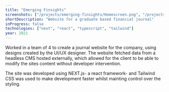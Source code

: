```yaml
---
title: "Emerging Finsights"
screenshots: ["/projects/emerging-finsights/Homescreen.png", "/projects/emerging-finsights/category-page.png", "/projects/emerging-finsights/article-list.png", "/projects/emerging-finsights/article.png"]
shortDescription: "Website for a graduate based financial journal"
inProgress: false
technologies: ["next", "react", "typescript", "tailwind"]
year: 2021
---
```



<Link href="https://www.emergingfinsights.co.uk/">
    <a className=" flex flex-col items-center justify-center h-fit w-fit p-2 bg-teal-500 rounded-md shadow-sm hover:shadow-md hover:scale-105 ">
        <FaLink className=" h-6 w-6 mt-1" />
    </a>
</Link>


Worked in a team of 4 to create a journal website for the company, using designs created by the UI/UX designer. The website fetched data from a headless CMS hosted externally, which allowed for the client to be able to modify the sites content without developer intervention.

The site was developed using NEXT.js- a react framework- and Tailwind CSS was used to make development faster whilst mainting control over the styling.
